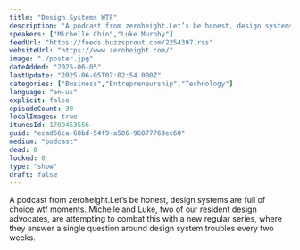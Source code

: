 ```yaml
---
title: "Design Systems WTF"
description: "A podcast from zeroheight.Let’s be honest, design systems are full of choice wtf moments. Michelle and Luke, two of our resident design advocates, are attempting to combat this with a new regular series, where they answer a single question around design system troubles every two weeks."
speakers: ["Michelle Chin","Luke Murphy"]
feedUrl: "https://feeds.buzzsprout.com/2254397.rss"
websiteUrl: "https://www.zeroheight.com/"
image: "./poster.jpg"
dateAdded: "2025-06-05"
lastUpdate: "2025-06-05T07:02:54.000Z"
categories: ["Business","Entrepreneurship","Technology"]
language: "en-us"
explicit: false
episodeCount: 39
localImages: true
itunesId: 1709453556
guid: "ecad66ca-68bd-54f9-a506-96077763ec60"
medium: "podcast"
dead: 0
locked: 0
type: "show"
draft: false
---
```


A podcast from zeroheight.Let’s be honest, design systems are full of choice wtf moments. Michelle and Luke, two of our resident design advocates, are attempting to combat this with a new regular series, where they answer a single question around design system troubles every two weeks.

